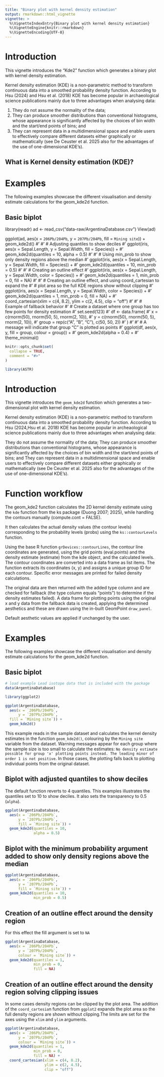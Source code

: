 ```yaml
---
title: "Binary plot with kernel density estimation"
output: rmarkdown::html_vignette
vignette: >
  %\VignetteIndexEntry{Binary plot with kernel density estimation} 
  %\VignetteEngine{knitr::rmarkdown}
  %\VignetteEncoding{UTF-8}
---
```


# Introduction

This vignette introduces the "Kde2" function which generates a binary plot with kernel density estimation.

Kernel density estimation (KDE) is a non-parametric method to transform continuous data into a smoothed probability density function. According to Hsu (2024) and Hsu et al. (2018) KDE has become popular in archaeological science publications mainly due to three advantages when analysing data:

1. They do not assume the normality of the data;
2. They can produce smoother distributions than conventional histograms, whose appearance is significantly affected by the choices of bin width and the start/end points of bins; and
3. They can represent data in a multidimensional space and enable users to effectively compare different datasets either graphically or mathematically (see De Ceuster et al. 2025 also for the advantages of the use of one-dimensional KDE’s).

## What is Kernel density estimation (KDE)?







# Examples
The following examples showcase the different visualisation and density estimate calculations for the geom_kde2d function. 

## Basic biplot 
library(readr)
ad <- read_csv("data-raw/ArgentinaDatabase.csv")
View(ad)

ggplot(ad, 
  aes(x = `206Pb/204Pb`, 
  y = `207Pb/204Pb`, 
  fill = `Mining site`)) + 
  geom_kde2d()
#'
#' # Adjusting quantiles to show deciles
#' ggplot(iris, aes(x = Sepal.Length, y = Sepal.Width, fill = Species)) +
#'   geom_kde2d(quantiles = 10, alpha = 0.5)
#'
#' # Using min_prob to show only density regions above the median
#' ggplot(iris, aes(x = Sepal.Length, y = Sepal.Width, fill = Species)) +
#'   geom_kde2d(quantiles = 10, min_prob = 0.5)
#'
#' # Creating an outline effect
#' ggplot(iris, aes(x = Sepal.Length, y = Sepal.Width, color = Species)) +
#'   geom_kde2d(quantiles = 1, min_prob = 0, fill = NA)
#'
#'  # Creating an outline effect, and using coord_cartesian to expand the
#'  # plot area so the full KDE regions show without clipping
#' ggplot(iris, aes(x = Sepal.Length, y = Sepal.Width, color = Species)) +
#'   geom_kde2d(quantiles = 1, min_prob = 0, fill = NA) +
#'   coord_cartesian(xlim = c(4, 8.2), ylim = c(2, 4.5), clip = "off")
#'
#' # Example of fallback behavior
#' # Create a dataset where one group has too few points for density estimation
#' set.seed(123)
#' df <- data.frame(
#'   x = c(rnorm(50), rnorm(50, 5), rnorm(2, 10)),
#'   y = c(rnorm(50), rnorm(50, 5), rnorm(2, 10)),
#'   group = rep(c("A", "B", "C"), c(50, 50, 2))
#' )
#'
#' # A message will indicate that group "C" is plotted as points
#' ggplot(df, aes(x, y, fill = group, colour = group)) +
#'   geom_kde2d(alpha = 0.4) +
#'   theme_minimal()


```r
knitr::opts_chunk$set(
  collapse = TRUE,
  comment = "#>"
)
```

```r
library(ASTR)
```

# Introduction

This vignette introduces the `geom_kde2d` function which generates a two-dimensional plot with kernel density estimation.

Kernel density estimation (KDE) is a non-parametric method to transform continuous data into a smoothed probability density function. According to Hsu (2024,Hsu et al. 2018) KDE has become popular in archeaological science publications mainly due to three advantages when analysing data:

They do not assume the normality of the data; They can produce smoother distributions than conventional histograms, whose appearance is significantly affected by the choices of bin width and the start/end points of bins; and They can represent data in a multidimensional space and enable users to effectively compare different datasets either graphically or mathematically (see De Ceuster et al. 2025 also for the advantages of the use of one-dimensional KDE’s).

# Function workflow

The geom_kde2 function calculates the 2D kernel density estimate using the `kde` function from the ks package (Duong 2007; 2025), while handling the contours manually (compute.cont = FALSE).

It then calculates the actual density values (the contour levels) corresponding to the probability levels (probs) using the `ks::contourLevels` function.

Using the base R function `grDevices::contourLines`, the contour line coordinates are generated, using the grid points (eval.points) and the density estimate (estimate) from the kde object, and the calculated levels. The contour coordinates are converted into a data frame as list items. The function extracts its coordinates (x, y) and assigns a unique group ID for each contour. Specific error messages are printed for failed density calculations.

The original data are then returned with the added type column and are checked for fallback (the type column equals "points") to determine if the density estimates failed). A data frame for plotting points using the original x and y data from the fallback data is created, applying the determined aesthetics and these are drawn using the in-built GeomPoint `draw_panel`.

Default aesthetic values are applied if unchanged by the user.

# Examples

The following examples showcase the different visualisation and density estimate calculations for the geom_kde2d function.

## Basic biplot

```r
# load example Lead isotope data that is included with the package
data(ArgentinaDatabase)

library(ggplot2)

ggplot(ArgentinaDatabase, 
  aes(x = `206Pb/204Pb`, 
      y = `207Pb/204Pb`, 
  fill = `Mining site`)) + 
  geom_kde2d()
```

This example reads in the sample dataset and calculates the kernel density estimates in the function `geom_kde2d()`, colouring by the `Mining site` variable from the dataset. Warning messages appear for each group where the sample size is too small to calculate the estimates: `No density estimate possible for group 'x' plotting points instead. The leading minor of order 1 is not positive`. In those cases, the plotting falls back to plotting individual points from the original dataset.

## Biplot with adjusted quantiles to show deciles

The default function reverts to 4 quantiles. This examples illustrates the quantiles set to 10 to show deciles. It also sets the transparency to 0.5 (`alpha`).

```r
ggplot(ArgentinaDatabase, 
  aes(x = `206Pb/204Pb`, 
      y = `207Pb/204Pb`, 
      fill = `Mining site`)) + 
  geom_kde2d(quantiles = 10, 
             alpha = 0.5)
```

## Biplot with the minimum probability argument added to show only density regions above the median

```r
ggplot(ArgentinaDatabase, 
  aes(x = `206Pb/204Pb`, 
      y = `207Pb/204Pb`, 
      fill = `Mining site`)) + 
  geom_kde2d(quantiles = 10, 
             min_prob = 0.5)
```

## Creation of an outline effect around the density region

For this effect the fill argument is set to `NA`

```r
ggplot(ArgentinaDatabase, 
  aes(x = `206Pb/204Pb`, 
      y = `207Pb/204Pb`, 
      colour = `Mining site`)) + 
  geom_kde2d(quantiles = 1, 
             min_prob = 0, 
             fill = NA)
```

## Creation of an outline effect around the density region solving clipping issues

In some cases density regions can be clipped by the plot area. The addition of the `coord_cartesia`n function from `ggplot2` expands the plot area so the full density regions are shown without clipping.The limits are set for the axes using the `xlim` and `ylim` arguments.

```r
ggplot(ArgentinaDatabase, 
  aes(x = `206Pb/204Pb`, 
      y = `207Pb/204Pb`, 
      colour = `Mining site`)) + 
  geom_kde2d(quantiles = 1,
             min_prob = 0, 
             fill = NA) + 
  coord_cartesian(xlim = c(4, 8.2), 
                  ylim = c(2, 4.5), 
                  clip = "off")
```
